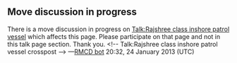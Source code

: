 <article id="38320154" title=Talk:Sarojini Naidu-class extra-fast patrol vessel>
	<talkpage id="38320154" title="Talk:Sarojini Naidu-class extra-fast patrol vessel">
{{WPSHIPS|class=start |B1=y |B2=n |B3=n |B4=y |B5=n }}
==Move discussion in progress==
There is a move discussion in progress on [[Talk:Rajshree class inshore patrol vessel#Requested move |Talk:Rajshree class inshore patrol vessel]] which affects this page. Please participate on that page and not in this talk page section. Thank you. &lt;!-- Talk:Rajshree class inshore patrol vessel crosspost --&gt; —[[User:RMCD bot|RMCD bot]] 20:32, 24 January 2013 (UTC)
	</talkpage>
</article>